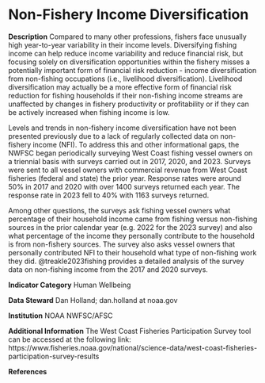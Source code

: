 # Non-Fishery Income Diversification

**Description** 
Compared to many other professions, fishers face unusually high year-to-year variability in their income levels. Diversifying fishing income can help reduce income variability and reduce financial risk, but focusing solely on diversification opportunities within the fishery misses a potentially important form of financial risk reduction - income diversification from non-fishing occupations (i.e., livelihood diversification). Livelihood diversification may actually be a more effective form of financial risk reduction for fishing households if their non-fishing income streams are unaffected by changes in fishery productivity or profitability or if they can be actively increased when fishing income is low.

Levels and trends in non-fishery income diversification have not been presented previously due to a lack of regularly collected data on non-fishery income (NFI). To address this and other informational gaps, the NWFSC began periodically surveying West Coast fishing vessel owners on a triennial basis with surveys carried out in 2017, 2020, and 2023. Surveys were sent to all vessel owners with commercial revenue from West Coast fisheries (federal and state) the prior year. Response rates were around 50% in 2017 and 2020 with over 1400 surveys returned each year. The response rate in 2023 fell to 40% with 1163 surveys returned.

Among other questions, the surveys ask fishing vessel owners what percentage of their household income came from fishing versus non-fishing sources in the prior calendar year (e.g. 2022 for the 2023 survey) and also what percentage of the income they personally contribute to the household is from non-fishery sources. The survey also asks vessel owners that personally contributed NFI to their household what type of non-fishing work they did. @treakle2023fishing  provides a detailed analysis of the survey data on non-fishing income from the 2017 and 2020 surveys.

**Indicator Category** Human Wellbeing

**Data Steward** Dan Holland; dan.holland at noaa.gov

**Institution** NOAA NWFSC/AFSC

**Additional Information**
The West Coast Fisheries Participation Survey tool can be accessed at the following link:
https://www.fisheries.noaa.gov/national/science-data/west-coast-fisheries-participation-survey-results

**References**

::: {.sectionrefs}
:::
